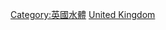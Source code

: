 {{Commonscat|Lakes of the United Kingdom}}

[[Category:英國水體‎|Category:英國水體‎]]
[[Category:欧洲各国湖泊|United Kingdom]]